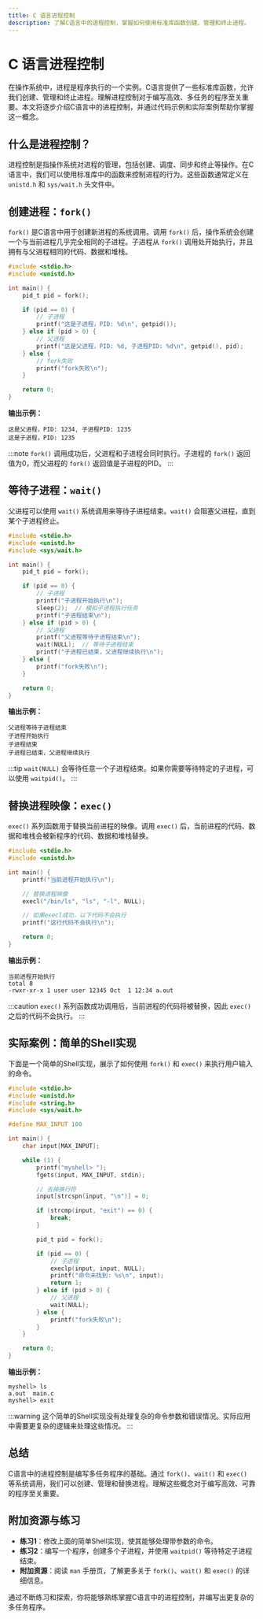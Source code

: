 ```yaml
---
title: C 语言进程控制
description: 了解C语言中的进程控制，掌握如何使用标准库函数创建、管理和终止进程。
---
```


# C 语言进程控制

在操作系统中，进程是程序执行的一个实例。C语言提供了一些标准库函数，允许我们创建、管理和终止进程。理解进程控制对于编写高效、多任务的程序至关重要。本文将逐步介绍C语言中的进程控制，并通过代码示例和实际案例帮助你掌握这一概念。

## 什么是进程控制？

进程控制是指操作系统对进程的管理，包括创建、调度、同步和终止等操作。在C语言中，我们可以使用标准库中的函数来控制进程的行为。这些函数通常定义在 `unistd.h` 和 `sys/wait.h` 头文件中。

## 创建进程：`fork()`

`fork()` 是C语言中用于创建新进程的系统调用。调用 `fork()` 后，操作系统会创建一个与当前进程几乎完全相同的子进程。子进程从 `fork()` 调用处开始执行，并且拥有与父进程相同的代码、数据和堆栈。

```c
#include <stdio.h>
#include <unistd.h>

int main() {
    pid_t pid = fork();

    if (pid == 0) {
        // 子进程
        printf("这是子进程，PID: %d\n", getpid());
    } else if (pid > 0) {
        // 父进程
        printf("这是父进程，PID: %d, 子进程PID: %d\n", getpid(), pid);
    } else {
        // fork失败
        printf("fork失败\n");
    }

    return 0;
}
```

**输出示例：**
```
这是父进程，PID: 1234, 子进程PID: 1235
这是子进程，PID: 1235
```

:::note
`fork()` 调用成功后，父进程和子进程会同时执行。子进程的 `fork()` 返回值为0，而父进程的 `fork()` 返回值是子进程的PID。
:::

## 等待子进程：`wait()`

父进程可以使用 `wait()` 系统调用来等待子进程结束。`wait()` 会阻塞父进程，直到某个子进程终止。

```c
#include <stdio.h>
#include <unistd.h>
#include <sys/wait.h>

int main() {
    pid_t pid = fork();

    if (pid == 0) {
        // 子进程
        printf("子进程开始执行\n");
        sleep(2);  // 模拟子进程执行任务
        printf("子进程结束\n");
    } else if (pid > 0) {
        // 父进程
        printf("父进程等待子进程结束\n");
        wait(NULL);  // 等待子进程结束
        printf("子进程已结束，父进程继续执行\n");
    } else {
        printf("fork失败\n");
    }

    return 0;
}
```

**输出示例：**
```
父进程等待子进程结束
子进程开始执行
子进程结束
子进程已结束，父进程继续执行
```

:::tip
`wait(NULL)` 会等待任意一个子进程结束。如果你需要等待特定的子进程，可以使用 `waitpid()`。
:::

## 替换进程映像：`exec()`

`exec()` 系列函数用于替换当前进程的映像。调用 `exec()` 后，当前进程的代码、数据和堆栈会被新程序的代码、数据和堆栈替换。

```c
#include <stdio.h>
#include <unistd.h>

int main() {
    printf("当前进程开始执行\n");

    // 替换进程映像
    execl("/bin/ls", "ls", "-l", NULL);

    // 如果execl成功，以下代码不会执行
    printf("这行代码不会执行\n");

    return 0;
}
```

**输出示例：**
```
当前进程开始执行
total 8
-rwxr-xr-x 1 user user 12345 Oct  1 12:34 a.out
```

:::caution
`exec()` 系列函数成功调用后，当前进程的代码将被替换，因此 `exec()` 之后的代码不会执行。
:::

## 实际案例：简单的Shell实现

下面是一个简单的Shell实现，展示了如何使用 `fork()` 和 `exec()` 来执行用户输入的命令。

```c
#include <stdio.h>
#include <unistd.h>
#include <string.h>
#include <sys/wait.h>

#define MAX_INPUT 100

int main() {
    char input[MAX_INPUT];

    while (1) {
        printf("myshell> ");
        fgets(input, MAX_INPUT, stdin);

        // 去掉换行符
        input[strcspn(input, "\n")] = 0;

        if (strcmp(input, "exit") == 0) {
            break;
        }

        pid_t pid = fork();

        if (pid == 0) {
            // 子进程
            execlp(input, input, NULL);
            printf("命令未找到: %s\n", input);
            return 1;
        } else if (pid > 0) {
            // 父进程
            wait(NULL);
        } else {
            printf("fork失败\n");
        }
    }

    return 0;
}
```

**输出示例：**
```
myshell> ls
a.out  main.c
myshell> exit
```

:::warning
这个简单的Shell实现没有处理复杂的命令参数和错误情况。实际应用中需要更复杂的逻辑来处理这些情况。
:::

## 总结

C语言中的进程控制是编写多任务程序的基础。通过 `fork()`、`wait()` 和 `exec()` 等系统调用，我们可以创建、管理和替换进程。理解这些概念对于编写高效、可靠的程序至关重要。

## 附加资源与练习

- **练习1**：修改上面的简单Shell实现，使其能够处理带参数的命令。
- **练习2**：编写一个程序，创建多个子进程，并使用 `waitpid()` 等待特定子进程结束。
- **附加资源**：阅读 `man` 手册页，了解更多关于 `fork()`、`wait()` 和 `exec()` 的详细信息。

通过不断练习和探索，你将能够熟练掌握C语言中的进程控制，并编写出更复杂的多任务程序。